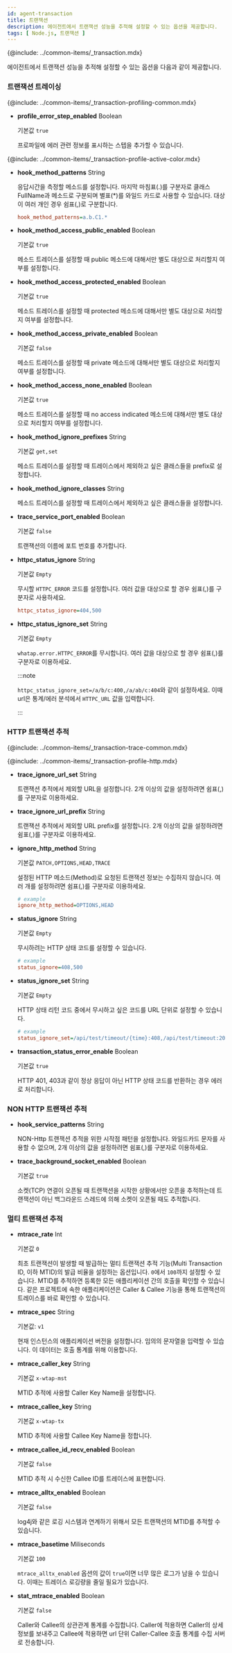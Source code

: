 ```yaml
---
id: agent-transaction
title: 트랜잭션
description: 에이전트에서 트랜잭션 성능을 추적해 설정할 수 있는 옵션을 제공합니다.
tags: [ Node.js, 트랜잭션 ]
---
```


{@include: ../common-items/_transaction.mdx}

에이전트에서 트랜잭션 성능을 추적해 설정할 수 있는 옵션을 다음과 같이 제공합니다.

### 트랜잭션 트레이싱

{@include: ../common-items/_transaction-profiling-common.mdx}

* **profile_error_step_enabled** <span class='type'>Boolean</span>

  기본값 `true`

  프로파일에 에러 관련 정보를 표시하는 스텝을 추가할 수 있습니다.

{@include: ../common-items/_transaction-profile-active-color.mdx}

* **hook_method_patterns** <span class='type'>String</span>

  응답시간을 측정할 메소드를 설정합니다. 마지막 마침표(.)를 구분자로 클래스 FullName과 메소드로 구분되며 별표(*)를 와일드 카드로 사용할 수 있습니다. 대상이 여러 개인 경우 쉼표(,)로 구분합니다.

  ```ini title='Example'
  hook_method_patterns=a.b.C1.*
  ```

* **hook_method_access_public_enabled** <span class='type'>Boolean</span>

  기본값 `true`

  메소드 트레이스를 설정할 때 public 메소드에 대해서만 별도 대상으로 처리할지 여부를 설정합니다.

* **hook_method_access_protected_enabled** <span class='type'>Boolean</span>

  기본값 `true`

  메소드 트레이스를 설정할 때 protected 메소드에 대해서만 별도 대상으로 처리할지 여부를 설정합니다.

* **hook_method_access_private_enabled** <span class='type'>Boolean</span>

  기본값 `false`

  메소드 트레이스를 설정할 때 private 메소드에 대해서만 별도 대상으로 처리할지 여부를 설정합니다.

* **hook_method_access_none_enabled** <span class='type'>Boolean</span>

  기본값 `true`

  메소드 트레이스를 설정할 때 no access indicated 메소드에 대해서만 별도 대상으로 처리할지 여부를 설정합니다.

* **hook_method_ignore_prefixes** <span class='type'>String</span>

  기본값 `get,set`

  메소드 트레이스를 설정할 때 트레이스에서 제외하고 싶은 클래스들을 prefix로 설정합니다.

* **hook_method_ignore_classes** <span class='type'>String</span>

  메소드 트레이스를 설정할 때 트레이스에서 제외하고 싶은 클래스들을 설정합니다.

* **trace_service_port_enabled** <span class='type'>Boolean</span>

  기본값 `false`

  트랜잭션의 이름에 포트 번호를 추가합니다.

* **httpc_status_ignore** <span class='type'>String</span>

  기본값 `Empty`

  무시할 `HTTPC_ERROR` 코드를 설정합니다. 여러 값을 대상으로 할 경우 쉼표(,)를 구분자로 사용하세요.

  ```ini title='whatap.conf'
  httpc_status_ignore=404,500
  ```

* **httpc_status_ignore_set** <span class='type'>String</span>

  기본값 `Empty`

  `whatap.error.HTTPC_ERROR`를 무시합니다. 여러 값을 대상으로 할 경우 쉼표(,)를 구분자로 이용하세요.

  :::note

  `httpc_status_ignore_set=/a/b/c:400,/a/ab/c:404`와 같이 설정하세요. 이때 url은 통계/에러 분석에서 `HTTPC_URL` 값을 입력합니다.

  :::

### HTTP 트랜잭션 추적

{@include: ../common-items/_transaction-trace-common.mdx} 

{@include: ../common-items/_transaction-profile-http.mdx} 

* **trace_ignore_url_set** <span class='type'>String</span>

  트랜잭션 추적에서 제외할 URL을 설정합니다. 2개 이상의 값을 설정하려면 쉼표(,)를 구분자로 이용하세요.

* **trace_ignore_url_prefix** <span class='type'>String</span>

  트랜잭션 추적에서 제외할 URL prefix를 설정합니다. 2개 이상의 값을 설정하려면 쉼표(,)를 구분자로 이용하세요.

* **ignore_http_method** <span class='type'>String</span>

  기본값 `PATCH,OPTIONS,HEAD,TRACE`

  설정된 HTTP 메소드(Method)로 요청된 트랜잭션 정보는 수집하지 않습니다. 여러 개를 설정하려면 쉼표(,)를 구분자로 이용하세요.

  ```ini title="whatap.conf"
  # example
  ignore_http_method=OPTIONS,HEAD
  ```

* **status_ignore** <span class='type'>String</span>

  기본값 `Empty`

  무시하려는 HTTP 상태 코드를 설정할 수 있습니다.

  ```ini title='whatap.conf'
  # example
  status_ignore=408,500
  ```

* **status_ignore_set** <span class='type'>String</span>

  기본값 `Empty`

  HTTP 상태 리턴 코드 중에서 무시하고 싶은 코드를 URL 단위로 설정할 수 있습니다.

  ```ini title='whatap.conf'
  # example
  status_ignore_set=/api/test/timeout/{time}:408,/api/test/timeout:200,/error:500
  ```

* **transaction_status_error_enable** <span class='type'>Boolean</span>

  기본값 `true`

  HTTP 401, 403과 같이 정상 응답이 아닌 HTTP 상태 코드를 반환하는 경우 에러로 처리합니다.

### NON HTTP 트랜잭션 추적

* **hook_service_patterns** <span class='type'>String</span>

  NON-Http 트랜잭션 추적을 위한 시작점 패턴을 설정합니다. 와일드카드 문자를 사용할 수 없으며, 2개 이상의 값을 설정하려면 쉼표(,)를 구분자로 이용하세요.


* **trace_background_socket_enabled** <span class='type'>Boolean</span>

  기본값 `true`

  소켓(TCP) 연결이 오픈될 때 트랜잭션을 시작한 상황에서만 오픈을 추적하는데 트랜잭션이 아닌 백그라운드 스레드에 의해 소켓이 오픈될 때도 추적합니다.

### 멀티 트랜잭션 추적

* **mtrace_rate** <span class='type'>Int</span>

  기본값 `0`

  최초 트랜잭션이 발생할 때 발급하는 멀티 트랜잭션 추적 기능(Multi Transaction ID, 이하 MTID)의 발급 비율을 설정하는 옵션입니다. `0`에서 `100`까지 설정할 수 있습니다. MTID를 추적하면 등록한 모든 애플리케이션 간의 호출을 확인할 수 있습니다. 같은 프로젝트에 속한 애플리케이션은 Caller & Callee 기능을 통해 트랜잭션의 트레이스를 바로 확인할 수 있습니다.

* **mtrace_spec** <span class='type'>String</span>

  기본값: `v1`

  현재 인스턴스의 애플리케이션 버전을 설정합니다. 임의의 문자열을 입력할 수 있습니다. 이 데이터는 호출 통계를 위해 이용합니다.

* **mtrace_caller_key** <span class='type'>String</span>

  기본값 `x-wtap-mst`

  MTID 추적에 사용할 Caller Key Name을 설정합니다.

* **mtrace_callee_key** <span class='type'>String</span>

  기본값 `x-wtap-tx`

  MTID 추적에 사용할 Callee Key Name을 정합니다.

* **mtrace_callee_id_recv_enabled** <span class='type'>Boolean</span>

  기본값 `false`

  MTID 추적 시 수신한 Callee ID를 트레이스에 표현합니다.

* **mtrace_alltx_enabled** <span class='type'>Boolean</span>

  기본값 `false`

  log4j와 같은 로깅 시스템과 연계하기 위해서 모든 트랜잭션의 MTID를 추적할 수 있습니다.

* **mtrace_basetime** <span class='type'>Miliseconds</span>

  기본값 `100`

  `mtrace_alltx_enabled` 옵션의 값이 `true`이면 너무 많은 로그가 남을 수 있습니다. 이때는 트레이스 로깅량을 줄일 필요가 있습니다.

* **stat_mtrace_enabled** <span class='type'>Boolean</span>

  기본값 `false`

  Caller와 Callee의 상관관계 통계를 수집합니다. Caller에 적용하면 Caller의 상세 정보를 보내주고 Callee에 적용하면 url 단위 Caller-Callee 호출 통계를 수집 서버로 전송합니다.